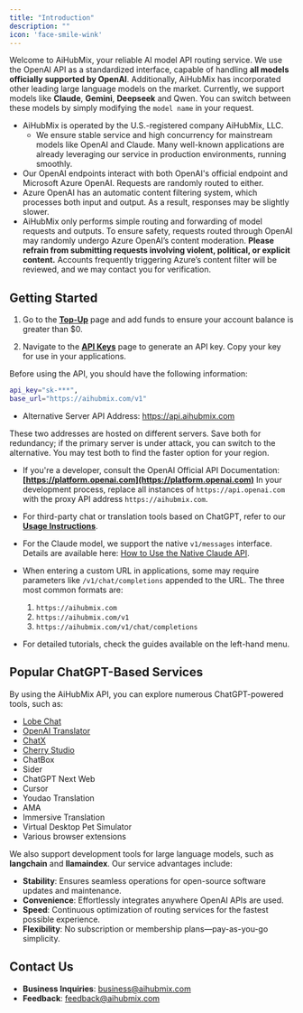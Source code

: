 ```yaml
---
title: "Introduction"
description: ""
icon: 'face-smile-wink'
---
```


Welcome to AiHubMix, your reliable AI model API routing service. We use the OpenAI API as a standardized interface, capable of handling **all models officially supported by OpenAI**. Additionally, AiHubMix has incorporated other leading large language models on the market. Currently, we support models like **Claude**, **Gemini**, **Deepseek** and Qwen. You can switch between these models by simply modifying the `model name` in your request.

- AiHubMix is operated by the U.S.-registered company AiHubMix, LLC.
  - We ensure stable service and high concurrency for mainstream models like OpenAI and Claude. Many well-known applications are already leveraging our service in production environments, running smoothly.
- Our OpenAI endpoints interact with both OpenAI's official endpoint and Microsoft Azure OpenAI. Requests are randomly routed to either.
- Azure OpenAI has an automatic content filtering system, which processes both input and output. As a result, responses may be slightly slower.
- AiHubMix only performs simple routing and forwarding of model requests and outputs. To ensure safety, requests routed through OpenAI may randomly undergo Azure OpenAI’s content moderation. **Please refrain from submitting requests involving violent, political, or explicit content.** Accounts frequently triggering Azure’s content filter will be reviewed, and we may contact you for verification.

## Getting Started

1. Go to the **[Top-Up](https://aihubmix.com/topup)** page and add funds to ensure your account balance is greater than $0.

2. Navigate to the **[API Keys](https://aihubmix.com/token)** page to generate an API key. Copy your key for use in your applications.

Before using the API, you should have the following information:

```bash
api_key="sk-***",
base_url="https://aihubmix.com/v1"
```

- Alternative Server API Address: https://api.aihubmix.com

These two addresses are hosted on different servers. Save both for redundancy; if the primary server is under attack, you can switch to the alternative. You may test both to find the faster option for your region.

- If you're a developer, consult the OpenAI Official API Documentation:
  **[https://platform.openai.com](https://platform.openai.com)**
In your development process, replace all instances of `https://api.openai.com` with the proxy API address `https://aihubmix.com`.

- For third-party chat or translation tools based on ChatGPT, refer to our **[Usage Instructions](https://docs.aihubmix.com/en/api/Non-OpenAI-Models)**.

- For the Claude model, we support the native `v1/messages` interface. Details are available here: [How to Use the Native Claude API](/en/api/Claude-Native).

- When entering a custom URL in applications, some may require parameters like `/v1/chat/completions` appended to the URL. The three most common formats are:
  1. `https://aihubmix.com`
  2. `https://aihubmix.com/v1`
  3. `https://aihubmix.com/v1/chat/completions`

- For detailed tutorials, check the guides available on the left-hand menu.

## Popular ChatGPT-Based Services

By using the AiHubMix API, you can explore numerous ChatGPT-powered tools, such as:
- [Lobe Chat](https://chat-preview.lobehub.com/?utm_source=aihubmix&utm_medium=website&utm_campaign=references)
- [OpenAI Translator](https://chromewebstore.google.com/detail/openai-translator/ogjibjphoadhljaoicdnjnmgokohngcc?hl=zh-TW)
- [ChatX](https://apps.apple.com/app/id6446304087)
- [Cherry Studio](https://cherry-ai.com/)
- ChatBox
- Sider
- ChatGPT Next Web
- Cursor
- Youdao Translation
- AMA
- Immersive Translation
- Virtual Desktop Pet Simulator
- Various browser extensions

We also support development tools for large language models, such as **langchain** and **llamaindex**. Our service advantages include:

- **Stability**: Ensures seamless operations for open-source software updates and maintenance.
- **Convenience**: Effortlessly integrates anywhere OpenAI APIs are used.
- **Speed**: Continuous optimization of routing services for the fastest possible experience.
- **Flexibility**: No subscription or membership plans—pay-as-you-go simplicity.

## Contact Us

- **Business Inquiries**: business@aihubmix.com
- **Feedback**: feedback@aihubmix.com
